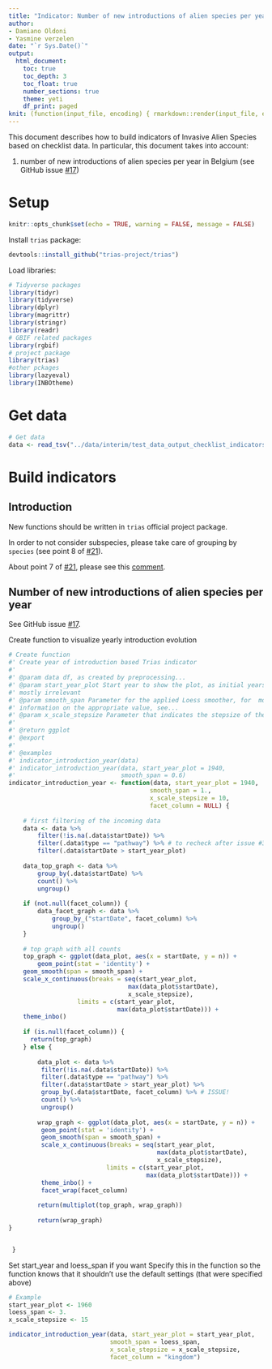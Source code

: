 ```yaml
---
title: "Indicator: Number of new introductions of alien species per year"
author:
- Damiano Oldoni
- Yasmine verzelen
date: "`r Sys.Date()`"
output:
  html_document:
    toc: true
    toc_depth: 3
    toc_float: true
    number_sections: true
    theme: yeti
    df_print: paged
knit: (function(input_file, encoding) { rmarkdown::render(input_file, encoding = encoding, output_file = paste0("../docs/",sub(".Rmd", ".html", basename(input_file))))})
---
```


This document describes how to build indicators of Invasive Alien Species based on checklist data. In particular, this document takes into account:

1. number of new introductions of alien species per year in Belgium (see GitHub issue [#17](https://github.com/trias-project/pipeline/issues/17))

# Setup

```r
knitr::opts_chunk$set(echo = TRUE, warning = FALSE, message = FALSE)
```

Install `trias` package:

```r
devtools::install_github("trias-project/trias")
```

Load libraries:

```r
# Tidyverse packages
library(tidyr)
library(tidyverse)
library(dplyr)
library(magrittr)
library(stringr)
library(readr)
# GBIF related packages
library(rgbif)
# project package
library(trias)
#other pckages
library(lazyeval)
library(INBOtheme)
```

# Get data

```r
# Get data
data <- read_tsv("../data/interim/test_data_output_checklist_indicators.tsv")
```

# Build indicators

## Introduction

New functions should be written in `trias` official project package.

In order to not consider subspecies, please take care of grouping by `species` 
(see point 8 of [#21](https://github.com/trias-project/pipeline/issues/21)).

About point 7 of [#21](https://github.com/trias-project/pipeline/issues/21), 
please see this [comment](https://github.com/trias-project/pipeline/issues/21#issuecomment-381164874).

## Number of new introductions of alien species per year

See GitHub issue [#17](https://github.com/trias-project/pipeline/issues/17).

Create function to visualize yearly introduction evolution

```r
# Create function
#' Create year of introduction based Trias indicator
#'
#' @param data df, as created by preprocessing...
#' @param start_year_plot Start year to show the plot, as initial years are 
#' mostly irrelevant
#' @param smooth_span Parameter for the applied Loess smoother, for  more 
#' information on the appropriate value, see...
#' @param x_scale_stepsize Parameter that indicates the stepsize of the x axis
#'
#' @return ggplot
#' @export
#'
#' @examples
#' indicator_introduction_year(data)
#' indicator_introduction_year(data, start_year_plot = 1940, 
#'                             smooth_span = 0.6)
indicator_introduction_year <- function(data, start_year_plot = 1940,
                                       smooth_span = 1.,
                                       x_scale_stepsize = 10,
                                       facet_column = NULL) {
    
    # first filtering of the incoming data
    data <- data %>%
        filter(!is.na(.data$startDate)) %>%
        filter(.data$type == "pathway") %>% # to recheck after issue #30
        filter(.data$startDate > start_year_plot)
        
    data_top_graph <- data %>% 
        group_by(.data$startDate) %>%
        count() %>%
        ungroup()
    
    if (not.null(facet_column)) {
        data_facet_graph <- data %>% 
            group_by_("startDate", facet_column) %>%
            ungroup()    
    }
    
    # top graph with all counts
    top_graph <- ggplot(data_plot, aes(x = startDate, y = n)) +
        geom_point(stat = 'identity') +
    geom_smooth(span = smooth_span) +
    scale_x_continuous(breaks = seq(start_year_plot, 
                                 max(data_plot$startDate), 
                                 x_scale_stepsize), 
                   limits = c(start_year_plot, 
                              max(data_plot$startDate))) +
    theme_inbo()
    
    if (is.null(facet_column)) {
      return(top_graph)
    } else {
        
        data_plot <- data %>% 
         filter(!is.na(.data$startDate)) %>%
         filter(.data$type == "pathway") %>%
         filter(.data$startDate > start_year_plot) %>%
         group_by(.data$startDate, facet_column) %>% # ISSUE!
         count() %>%
         ungroup()
        
        wrap_graph <- ggplot(data_plot, aes(x = startDate, y = n)) +
         geom_point(stat = 'identity') +
         geom_smooth(span = smooth_span) +
         scale_x_continuous(breaks = seq(start_year_plot, 
                                         max(data_plot$startDate), 
                                         x_scale_stepsize), 
                           limits = c(start_year_plot, 
                                      max(data_plot$startDate))) +
         theme_inbo() + 
         facet_wrap(facet_column)
        
        return(multiplot(top_graph, wrap_graph))
        
        return(wrap_graph)
}


 }
```

Set start_year and loess_span if you want
Specify this in the function so the function knows that it shouldn't use the 
default settings (that were specified above)
```r
# Example
start_year_plot <- 1960
loess_span <- 3.
x_scale_stepsize <- 15

indicator_introduction_year(data, start_year_plot = start_year_plot, 
                            smooth_span = loess_span,
                            x_scale_stepsize = x_scale_stepsize,
                            facet_column = "kingdom")
```



